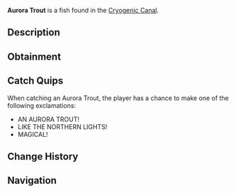 {{FishInfobox
|image          = Aurora Trout.png
|rarity         = Mythical
|sea            = First Sea
|location       = [[Cryogenic Canal]]
|sublocation    = 
|sources        = Fishing Rod
|radar_location = 
|prog_speed     = -40
|xp             = 2000
|weather        = Clear
|time           = Night
|season         = Winter
|bait           = Truffle Worm
|base_weight    = 400
|base_value     = 6000
|weight_range   = 200
|base_chance    = 0.5
|base_resil     = 15
}}
'''Aurora Trout''' is a {{Rarity|Mythical}} fish found in the [[Cryogenic Canal]].

== Description ==
{{Description|A radiant trout with iridescent scales that glow faintly, resembling the northern lights.|Bestiary Entry}}

== Obtainment ==
{{Description|Only appears when the aurora shimmers above the canal.|Bestiary Hint}}
{{Fish Availability|
Cryogenic Canal
|top_rods      = 
Leviathan's Fang Rod\85807.03\218996.19;
Free Spirit Rod\78721.56\225582.11;
Trident Rod\71847.36\205883.61;
Great Rod of Oscar\62806.81\127504.5;
Ethereal Prism Rod\61565.13\131385.53;
Resourceful Rod\46381.32\105776.15;
Destiny Rod\47919.61\103710.8;
Azure Of Lagoon\60054.83\170971.15;
No-Life Rod\60965.92\157622.66;
Brick Built Rod\36899.91\113571.59;
Fungal Rod\42341.2\130881.84;
Antler Rod\36827.44\108256.68;
Astralhook Rod\61418.45\132522.06;
Seraphic Rod\60323.62\136158.08;
Rod Of The Forgotten Fang\55801.04\129890.85;
Challenger's Rod\55001.96\134759.56;
Blazebringer Rod\52291.38\128328.74;
Rod Of The Depths\49604.14\114769.66;
Zeus Rod\48975.98\120195.22;
Verdant Shear Rod\48662.59\123089.8;
Rod Of The Exalted One\48657.73\110001.9;
Depthseeker Rod\45046.41\116957.85;
Avalanche Rod\40204.22\102965.9;
Volcanic Rod\38206.7\98414.36;
Steady Rod\12968.45\38599.77
|recommended   = Trident Rod
}}

== Catch Quips ==
When catching an Aurora Trout, the player has a chance to make one of the following exclamations:
* AN AURORA TROUT!
* LIKE THE NORTHERN LIGHTS!
* MAGICAL!

== Change History ==
{{Change History|{{subst:Current Version}}}}

== Navigation ==
{{Fish Navbox|Cryogenic Canal}}